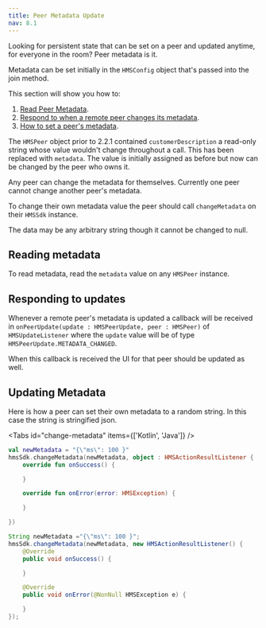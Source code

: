 ```yaml
---
title: Peer Metadata Update
nav: 8.1
---
```


Looking for persistent state that can be set on a peer and updated anytime, for everyone in the room? Peer metadata is it.

Metadata can be set initially in the `HMSConfig` object that's passed into the join method.

This section will show you how to:

1. [Read Peer Metadata](#reading-metadata).
2. [Respond to when a remote peer changes its metadata](#responding-to-updates).
3. [How to set a peer's metadata](#updating-metadata).

The `HMSPeer` object prior to 2.2.1 contained `customerDescription` a read-only string whose value wouldn't change throughout a call. This has been replaced with `metadata`. The value is initially assigned as before but now can be changed by the peer who owns it.

Any peer can change the metadata for themselves. Currently one peer cannot change another peer's metadata.

To change their own metadata value the peer should call `changeMetadata` on their `HMSSdk` instance.

The data may be any arbitrary string though it cannot be changed to null.

## Reading metadata

To read metadata, read the `metadata` value on any `HMSPeer` instance.

## Responding to updates

Whenever a remote peer's metadata is updated a callback will be received in `onPeerUpdate(update : HMSPeerUpdate, peer : HMSPeer)` of `HMSUpdateListener` where the `update` value will be of type `HMSPeerUpdate.METADATA_CHANGED`.

When this callback is received the UI for that peer should be updated as well.

## Updating Metadata

Here is how a peer can set their own metadata to a random string. In this case the string is stringified json.

<Tabs id="change-metadata" items={['Kotlin', 'Java']} />

<Tab id='change-metadata-0'>

```kotlin
val newMetadata = "{\"ms\": 100 }"
hmsSdk.changeMetadata(newMetadata, object : HMSActionResultListener {
    override fun onSuccess() {

    }

    override fun onError(error: HMSException) {

    }

})
```

</Tab>

<Tab id='change-metadata-1'>

```java
String newMetadata ="{\"ms\": 100 }";
hmsSdk.changeMetadata(newMetadata, new HMSActionResultListener() {
    @Override
    public void onSuccess() {

    }

    @Override
    public void onError(@NonNull HMSException e) {

    }
});
```

</Tab>

